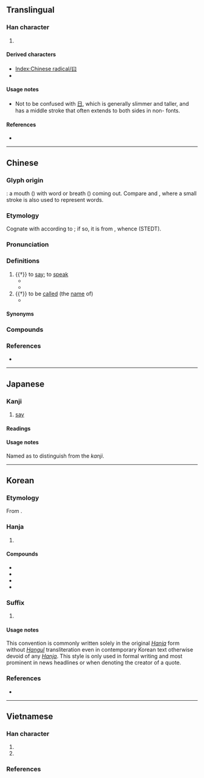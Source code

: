 {{also|日|臼|白}}
{{character info}}
==Translingual==
{{stroke order|type=animate}}

===Han character===
{{Han char|rn=73|rad=曰|as=00|sn=4|four=60100|canj=A,XA|ids=⿴囗一}}

# {{mul-kangxi radical-def}}

====Derived characters====
* [[Index:Chinese radical/曰]]
* {{l|mul|[[抇]], [[汩]], [[昌]], [[勗]], [[㑹]], [[暜]], [[䖜]], [[𠐔]], [[𣊫]]}} <!-- Note: 冒 and 曼 are derived from 冃 not 曰 --> <!-- 旦 is derived from 日 not 曰 -->

====Usage notes====
* Not to be confused with [[日]], which is generally slimmer and taller, and has a middle stroke that often extends to both sides in non-{{w|regular script}} fonts.

====References====
* {{Han ref|kx=0502.010|dkj=14278|dj=0872.300|hdz=21482.020|uh=66F0|ud=26352|bh=A4EA|bd=42218}}

----

==Chinese==
{{zh-forms|alt=粵-syllable filler}}

===Glyph origin===
{{Han etyl}}

{{liushu|i}}: a mouth ({{zh-l|*口}}) with word or breath ({{zh-l|*一}}) coming out. Compare {{zh-l|*今}} and {{zh-l|*言}}, where a small stroke is also used to represent words.

===Etymology===
Cognate with {{och-l|話}} according to {{zh-ref|Sagart (1999)}}; if so, it is from {{inh|zh|sit-pro|*grwas||to speak; word}}, whence {{cog|bo|'''གྲོས'''་སྡུར་བྱེད་པ||to consult; to discuss}} (STEDT).

===Pronunciation===
{{zh-pron
|m=yuē
|m-s=yue1
|c=jyut6,joek6
|c-t=
|g=
|h=pfs=yet
|j=
|mb=uā
|md=
|mn=oa̍t
|mn-t=
|w=
|x=
|mc=y
|oc=y
|cat=v
}}

===Definitions===
{{zh-hanzi}}

# {{†}} to [[say]]; to [[speak]]
#* {{zh-x|子 曰：「溫 故 而 知 新，可以 為 師 矣。」|The Master '''said''', "If a man keeps cherishing his old knowledge, so as continually to be acquiring new, he may be a teacher of others."|CL|ref=Analects}}
#* {{zh-x|翁 笑 曰：「平 昔 不 相 往 還，何 由 遺 魂 吾 家？」|The old man laughed and '''said''', "In normal days we don't have much of a relation, why would you want to call back the dead's soul in my house?"|CL|ref={{w2|zh|聊齋志異}}, {{w2|zh|s:聊齋志異/第02卷|第2卷}}}} <!--English translation from [[w:Classical Chinese lexicon]]-->
# {{†}} to be [[call]]ed (the [[name]] of)
#* {{zh-x|帝 ^高陽 之 苗裔 兮，朕 皇考 曰 ^伯-庸。|Springing forth from the seeds of King Gaoyang<br>My glorious late Father '''was styled''' Boyong.|ref=Chuci}}

====Synonyms====
{{zh-dial|說}}

===Compounds===
{{zh-der|子曰|念子曰|吊子曰兒|子曰行|子曰詩云|或曰|調子曰兒|詩云子曰}}

===References===
* {{R:yue:Hanzi}}

{{zh-cat|Talking}}

----

==Japanese==

===Kanji===
{{ja-kanji|grade=9|rs=曰00}}

# [[say]]

====Readings====
{{rfv-pron|ja}}
<!--わつ, あつ, ここ-に, other readings?-->
{{ja-readings
|goon=おち<をち
|kanon=えつ<ゑつ
|kun=い-う<い-ふ, いわ-く<いは-く, のた-ばく, のたま-う<のたま-ふ, のたも-う<のたま-ふ, のたまわ-く<のたまは-く, のたま-わす<のたま-はす, のとう-ぶ<のたう-ぶ
}}

====Usage notes====
Named as {{m|ja|平日|tr=hirabi||lit=[[wide]] ''hi''}} to distinguish from the {{m|ja|日|tr=hi||[[sun]], [[day]]}} ''kanji''.

----

==Korean==

===Etymology===
From {{der|ko|ltc|-}} {{ltc-l|曰|id=1}}.

===Hanja===
{{ko-hanja|가로|왈}}

# {{hanja form of|왈|to [[say]]; to [[speak]]}}

====Compounds====
{{top2}}
* {{ko-l|자왈|[[Confucius]] [[said]]|子曰}}
* {{ko-l|왈가왈부|{{q|negative}} an argument pro and con|曰可曰否}}
* {{ko-l|혹왈|[[someone]] [[say]]s|或曰}}
* {{ko-l|[[공자]] [[왈]] [[맹자]] [[왈]]|[[孔子]][[曰]][[孟子]][[曰]]}}
{{bottom}}

===Suffix===
{{ko-syllable-hanja|-wal}}

# {{lb|ko|literary}} {{hanja form of|왈|[[said]]; denoting the creator of a quote}}
#: {{ko-usex|[[어머님]]<ruby>曰<rt>왈</rt></ruby> -"[[공부]]를 [[열심히]] [[하다|하여라]]."|Mother '''said''', "study hard."}}
#: {{ko-usex|-"[[나]]는 [[실패하다|실패하지]] [[않다|않았다]]. [[나]]는 [[단지]] [[효과]]가 [[없다|없는]] [[만]][[가지]] [[방법]]을 [[발견하다|발견했을]] [[뿐]][[이다]].-" 토마스 에디슨<ruby>曰<rt>왈</rt></ruby>|"I have not failed. I've just found 10,000 ways that won't work." '''― Thomas Edison'''}}

====Usage notes====
This convention is commonly written solely in the original ''[[Hanja]]'' form without ''[[Hangul]]'' transliteration even in contemporary Korean text otherwise devoid of any ''[[Hanja]]''. This style is only used in formal writing and most prominent in news headlines or when denoting the creator of a quote.

===References===
* {{R:hanjadoc|4749}}

----

==Vietnamese==

===Han character===
{{vi-readings|rs=曰00
|hanviet=viết-tdcndg;tdcntd;gdhn;bonet;genibrel
|phienthiet=王伐 vương phạt
|nom=viết-tdcndg;tdcntd;bonet;genibrel;taberd, vít-tdcndg;gdhn;btcn;bonet;taberd, vết-tdcndg;tdcntd;btcn, vịt-tdcndg;tdcntd, vệt-tdcndg, vắt-tdcntd, vất-btcn
}}
# {{Nom form of|viết|to [[write]]}}
# {{Nom form of|vít|[[wound]]; [[scar]]}}

===References===
<references/>

[[Category:CJKV radicals| ]]